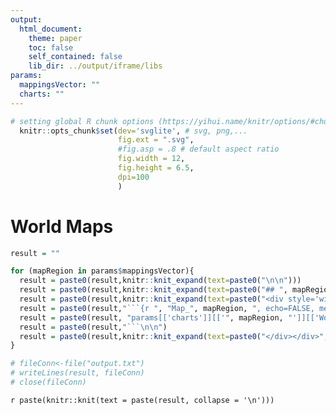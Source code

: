 ```yaml
---
output:
  html_document:
    theme: paper
    toc: false
    self_contained: false
    lib_dir: ../output/iframe/libs
params:
  mappingsVector: ""
  charts: ""
---
```



<style>
  .main-container {
    max-width: 95% !important;
  }
  .toc-content {
    padding-left: 0px !important;
  }
  .svg-container {
    margin: auto !important;
  }
  img {
    max-width: 100% !important;
    <!-- display: block !important; -->
    margin-left: auto !important;
    margin-right: auto !important;
  }
  .hideChart {
    display: none;
  }
  .plotly {
    width: 100% !important;
  }
  
</style>


```r

# setting global R chunk options (https://yihui.name/knitr/options/#chunk_options)
  knitr::opts_chunk$set(dev='svglite', # svg, png,...
                        fig.ext = ".svg",
                        #fig.asp = .8 # default aspect ratio
                        fig.width = 12,
                        fig.height = 6.5,
                        dpi=100
                        )
```  



# World Maps {.tabset}

```r

result = ""

for (mapRegion in params$mappingsVector){
  result = paste0(result,knitr::knit_expand(text=paste0("\n\n")))
  result = paste0(result,knitr::knit_expand(text=paste0("## ", mapRegion, ifelse(mapRegion == "REMIND_62", " {.active}", ""), "\n\n")))
  result = paste0(result,knitr::knit_expand(text=paste0("<div style='width:100%; display:flex; justify-content:center;'><div style='width:100%; max-width:1200px;'>", "\n\n")))
  result = paste0(result,"```{r ", "Map_", mapRegion, ", echo=FALSE, message=FALSE}\n\n")
  result = paste0(result, "params[['charts']][['", mapRegion, "']][['WorldMap']]\n\n")  
  result = paste0(result,"```\n\n")
  result = paste0(result,knitr::knit_expand(text=paste0("</div></div>", "\n\n")))
}

# fileConn<-file("output.txt")
# writeLines(result, fileConn)
# close(fileConn)

```

  
`r paste(knitr::knit(text = paste(result, collapse = '\n')))`

